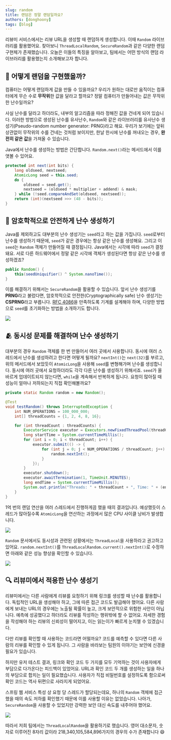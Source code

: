 ```yaml
---
slug: random
title: 랜덤은 정말 랜덤일까요?
authors: [donghoony]
tags: [blog]
---
```



리뷰미 서비스에서는 리뷰 URL을 생성할 때 랜덤하게 생성합니다. 이때 `Random` 라이브러리를 활용했어요.
찾아보니 `ThreadLocalRandom`, `SecureRandom`과 같은 다양한 랜덤 구현체가 존재했습니다.
오늘은 이들의 특징을 알아보고, 팀에서는 어떤 방식의 랜덤 라이브러리를 활용했는지 소개해보고자 합니다.

## 🎲 어떻게 랜덤을 구현했을까?
컴퓨터는 어떻게 랜덤하게 값을 만들 수 있을까요?
우리가 원하는 대로만 움직이는 컴퓨터에게 무슨 수로 **무작위**한 값을 달라고 할까요?
정말 컴퓨터가 만들어내는 값은 무작위한 난수일까요?

사실 난수를 달라고 하더라도, 내부의 알고리즘을 따라 정해진 값을 건네게 되어 있습니다.
이러한 방법으로 생성된 난수를 유사난수, `Random`와 같은 라이브러리를 유사난수 생성기(Pseudo-random number generator: PRNG)라고 해요.
우리가 보기에는 앞뒤 상관없이 무작위의 수를 건네는 것처럼 보이지만, 한날 한시에 난수를 꺼내오는 경우, **완전히 같은 값**을 가져올 수 있습니다.

Java에서 난수를 생성하는 방법은 간단합니다. `Random.next()`라는 메서드에서 이를 엿볼 수 있어요.
```java
protected int next(int bits) {
    long oldseed, nextseed;
    AtomicLong seed = this.seed;
    do {
        oldseed = seed.get();
        nextseed = (oldseed * multiplier + addend) & mask;
    } while (!seed.compareAndSet(oldseed, nextseed));
    return (int)(nextseed >>> (48 - bits));
}
```

## 🔐 암호학적으로 안전하게 난수 생성하기

Java를 제외하고도 대부분의 난수 생성기는 `seed`라고 하는 값을 가집니다.
`seed`로부터 난수를 생성하기 때문에, `seed`가 같은 경우에는 항상 같은 난수를 생성해요. 그리고 이 `seed`는 `Random` 객체가 만들어질 때 결정됩니다.
Java에서는 시각에 따라 `seed`가 결정돼요. 서로 다른 하드웨어에서 정말 같은 시각에 객체가 생성된다면 항상 같은 난수를 생성하겠죠?

```java
public Random() {
    this(seedUniquifier() ^ System.nanoTime());
}
```

이를 해결하기 위해서는 `SecureRandom`을 활용할 수 있습니다.
앞서 난수 생성기를 **PRNG**라고 불렀다면, 암호학적으로 안전한(Cryptographically safe) 난수 생성기는 **CSPRNG**라고 부릅니다.
[RFC 4086](https://datatracker.ietf.org/doc/html/rfc4086)을 만족하도록 기계를 설계해야 하며, 다양한 방법으로 `seed`를 초기화하는 방법을 소개하기도 합니다.

<p style={{textAlign: "center"}}><img src={rfc}/></p>

## 🫂 동시성 문제를 해결하며 난수 생성하기

대부분의 경우 `Random` 객체를 한 번 만들어서 여러 곳에서 사용합니다. 동시에 여러 스레드에서 난수를 생성하려고 한다면 어떻게 될까요?
`nextInt()`는 `next(32)`를 부르고, 위의 메서드에서 보았듯이 `AtomicLong`을 사용해 `seed`를 변형해가며 난수를 생성합니다.
동시에 여러 곳에서 요청하더라도 각각 다른 난수를 생성하기 위해서죠. `seed`가 올바르게 업데이트되지 않는다면, `while`을 계속해서 반복하게 됩니다.
요청이 많아질 때 성능이 얼마나 저하되는지 직접 확인해볼까요?

```java
private static Random random = new Random();

@Test
void testRandom() throws InterruptedException {
    int NUM_OPERATIONS = 100_000_000;
    int[] threadCounts = {1, 2, 4, 8, 16};

    for (int threadCount : threadCounts) {
        ExecutorService executor = Executors.newFixedThreadPool(threadCount);
        long startTime = System.currentTimeMillis();
        for (int i = 0; i < threadCount; i++) {
            executor.submit(() -> {
                for (int j = 0; j < NUM_OPERATIONS / threadCount; j++) {
                    random.nextInt();
                }
            });
        }
        executor.shutdown();
        executor.awaitTermination(1, TimeUnit.MINUTES);
        long endTime = System.currentTimeMillis();
        System.out.println("Threads: " + threadCount + ", Time: " + (endTime - startTime) + " ms");
    }
}
```

1억 번의 랜덤 연산을 여러 스레드에서 진행하게끔 했을 때의 결과입니다.
예상했듯이 스레드가 많아질수록 `AtomicLong`을 연산하는 과정에서 많은 CPU 사이클 낭비가 발생합니다.

<p style={{textAlign: "center"}}><img src={random}/></p>

`Random` 문서에서도 동시성과 관련된 상황에서는 `ThreadLocal`을 사용하라고 권고하고 있어요. `random.nextInt()`를 `ThreadLocalRandom.current().nextInt()`로 수정하면 아래와 같은 성능 향상을 확인할 수 있습니다.

<p style={{textAlign: "center"}}><img src={threadlocal}/></p>


## 🔍 리뷰미에서 적용한 난수 생성기
리뷰미에서는 다른 사람에게 리뷰를 요청하기 위해 링크를 생성할 때 난수를 활용합니다.
독립적인 URL을 생성해야 하고, 그에 따른 접근 코드도 발급해야 했어요. 다른 사람에게 보내는 URL의 경우에는 노출될 확률이 높고, 크게 보안적으로 위험한 사안이 아닙니다.
예측에 성공했다고 하더라도 리뷰를 작성하는 행위밖에 할 수 없어요. 자세한 경험을 작성해야 하는 리뷰의 신뢰성이 떨어지고, 이는 읽는이가 빠르게 눈치챌 수 있겠습니다.

다만 리뷰를 확인할 때 사용하는 코드라면 어떨까요? 코드를 예측할 수 있다면 다른 사람의 리뷰를 확인할 수 있게 됩니다. 그 사람을 바라보는 팀원의 이야기는 보안에 신경쓸 필요가 있습니다.

하지만 유저 테스트 결과, 링크와 확인 코드 두 가지를 모두 기억하는 것이 사용자에게 부담으로 다가온다는 피드백이 있었어요.
URL과 확인 코드 두 개를 생성하는 일을 하나의 부담으로 합치는 일이 필요했습니다. 사용자가 직접 비밀번호를 설정하도록 함으로써 확인 코드는 역사 뒤편으로 사라지게 되었어요.

스프링 웹 서비스 특성 상 요청 당 스레드가 할당되는데요, 하나의 `Random` 객체에 접근했을 때의 속도 저하를 확인했기 때문에 이를 사용할 이유는 없었습니다.
나아가, `SecureRandom`을 사용할 수 있었지만 강력한 보안 대신 속도를 내주어야 했어요.
<p style={{textAlign: "center"}}><img src={securerandom}/></p>

따라서 저희 팀에서는 `ThreadLocalRandom`을 활용하기로 했습니다. 영어 대소문자, 숫자로 이루어진 8자리 값이라 218,340,105,584,896가지의 경우의 수가 존재합니다 😄

